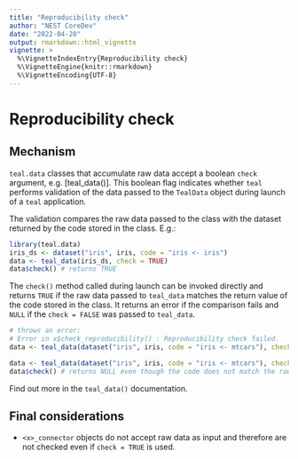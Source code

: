 ```yaml
---
title: "Reproducibility check"
author: "NEST CoreDev"
date: "2022-04-20"
output: rmarkdown::html_vignette
vignette: >
  %\VignetteIndexEntry{Reproducibility check}
  %\VignetteEngine{knitr::rmarkdown}
  %\VignetteEncoding{UTF-8}
---
```


# Reproducibility check
## Mechanism
`teal.data` classes that accumulate raw data accept a boolean `check` argument, e.g. [teal_data()]. This boolean
flag indicates whether `teal` performs validation of the data passed to the `TealData` object during launch of a
`teal` application.

The validation compares the raw data passed to the class with the dataset returned by the code stored in the class.
E.g.:
```r
library(teal.data)
iris_ds <- dataset("iris", iris, code = "iris <- iris")
data <- teal_data(iris_ds, check = TRUE)
data$check() # returns TRUE
```

The `check()` method called during launch can be invoked directly and returns `TRUE` if the raw data passed
to `teal_data` matches the return value of the code stored in the class. It returns an error if the comparison
fails and `NULL` if the `check = FALSE` was passed to `teal_data`.

```r
# throws an error:
# Error in x$check_reproducibility() : Reproducibility check failed.
data <- teal_data(dataset("iris", iris, code = "iris <- mtcars"), check = TRUE)

data <- teal_data(dataset("iris", iris, code = "iris <- mtcars"), check = FALSE)
data$check() # returns NULL even though the code does not match the raw data
```

Find out more in the `teal_data()` documentation.

## Final considerations
- `<x>_connector` objects do not accept raw data as input and therefore are not checked even if `check = TRUE` is used.
